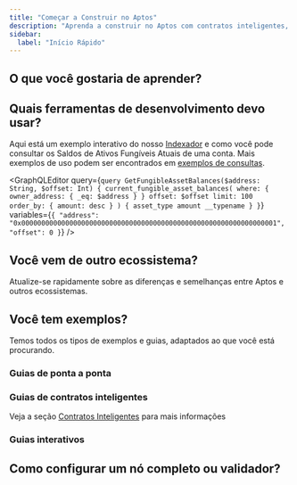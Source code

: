 ```yaml
---
title: "Começar a Construir no Aptos"
description: "Aprenda a construir no Aptos com contratos inteligentes, consultas de indexador, SDKs, APIs e recursos completos para desenvolvedores"
sidebar:
  label: "Início Rápido"
---
```




## O que você gostaria de aprender?

<CardGrid>
  <LinkCard href="/build/smart-contracts" title="Contratos Inteligentes" description="Aprenda a escrever contratos inteligentes no Aptos com a linguagem de programação Move." />

  <LinkCard href="/build/indexer" title="Consultar Dados" description="Use o Indexador Aptos para consultar dados on-chain de forma eficiente." />

  <LinkCard href="/network/blockchain/blockchain-deep-dive" title="Infraestrutura Blockchain" description="Aprenda sobre os diferentes componentes da infraestrutura blockchain do Aptos." />
</CardGrid>

## Quais ferramentas de desenvolvimento devo usar?

<CardGrid>
  <LinkCard href="/build/sdks" title="SDKs" description="Use nossos SDKs TypeScript, Python, Rust e outros para enviar transações e ler dados on-chain." />

  <LinkCard href="/build/indexer" title="Indexador" description="Consulte dados on-chain como saldos de contas, transações históricas, NFTs por conta e muito mais." />

  <LinkCard href="/build/cli" title="CLI" description="Compile e profile contratos inteligentes Move, execute uma rede local e muito mais com a CLI Aptos." />
</CardGrid>

Aqui está um exemplo interativo do nosso [Indexador](/build/indexer) e como você pode consultar os Saldos de Ativos Fungíveis Atuais de uma conta. Mais exemplos de uso podem ser encontrados em [exemplos de consultas](/build/indexer/indexer-api/fungible-asset-balances).

<GraphQLEditor
  query={`query GetFungibleAssetBalances($address: String, $offset: Int) {
  current_fungible_asset_balances(
    where: { owner_address: { _eq: $address } }
    offset: $offset
    limit: 100
    order_by: { amount: desc }
  ) {
    asset_type
    amount
    __typename
  }
}`}
  variables={`{
  "address": "0x0000000000000000000000000000000000000000000000000000000000000001",
  "offset": 0
}`}
/>

## Você vem de outro ecossistema?

Atualize-se rapidamente sobre as diferenças e semelhanças entre Aptos e outros ecossistemas.

<CardGrid>
  <LinkCard href="/build/get-started/ethereum-cheatsheet" title="Guia Rápido Ethereum / EVM para Aptos" />

  <LinkCard href="/build/get-started/solana-cheatsheet" title="Guia Rápido Solana / SVM para Aptos" />

  <LinkCard href="/network/blockchain/move#comparison-to-other-vms" title="Comparação de VMs" />
</CardGrid>

## Você tem exemplos?

Temos todos os tipos de exemplos e guias, adaptados ao que você está procurando.

### Guias de ponta a ponta

<CardGrid>
  <LinkCard href="/build/guides/first-transaction" title="Sua Primeira Transação" description="Este tutorial descreve como gerar e enviar transações para a blockchain Aptos e verificar essas transações enviadas." />

  <LinkCard href="/build/guides/your-first-nft" title="Seu Primeiro NFT" description="Este tutorial descreve como criar e transferir ativos digitais (NFTs) na blockchain Aptos." />

  <LinkCard href="/build/guides/first-fungible-asset" title="Seu Primeiro Ativo Fungível" description="Este tutorial apresenta como você pode compilar, implantar e cunhar seu próprio ativo fungível (FA), chamado FACoin." />
</CardGrid>

### Guias de contratos inteligentes

Veja a seção [Contratos Inteligentes](/build/smart-contracts) para mais informações

<CardGrid>
  <LinkCard href="/build/guides/build-e2e-dapp/1-create-smart-contract" title="Criar um Contrato Inteligente" description="Este é o primeiro capítulo do tutorial sobre construção de uma dapp ponta a ponta no Aptos." />

  <LinkCard href="https://github.com/aptos-labs/aptos-core/tree/main/aptos-move/move-examples" title="Exemplos Aptos Move" description="30+ exemplos sobre como desenvolver Move no Aptos" target="_blank" />

  <LinkCard href="https://github.com/aptos-labs/aptos-core/tree/main/aptos-move/move-examples/move-tutorial" title="Tutorial Move" description="Cobre os fundamentos da programação com Move" target="_blank" />
</CardGrid>

### Guias interativos

<CardGrid>
  <LinkCard href="https://learn.aptoslabs.com/en/workshops" title="Aptos Learn" description="Guias básicos e avançados" target="_blank" />

  <LinkCard href="https://movespiders.com" title="Move Spiders" description="Aprenda Move com uma mascote aranha amigável da Move Spiders" target="_blank" />

  <LinkCard href="https://www.aptosshores.com" title="Aptos Shores" description="Aprenda Move com Aptos Shores" target="_blank" />
</CardGrid>

## Como configurar um nó completo ou validador?

<CardGrid>
  <LinkCard href="/network/nodes/full-node" title="Configurar um nó completo" />

  <LinkCard href="/network/nodes/validator-node" title="Configurar um validador" />
</CardGrid>
